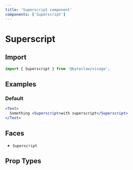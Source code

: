 ```yaml
---
title: 'Superscript component'
components: ['Superscript']
---
```


# Superscript

## Import

```js transpile=false
import { Superscript } from '@byteclaw/visage';
```

## Examples

### Default

```jsx live
<Text>
  Something <Superscript>with superscript</Superscript>
</Text>
```

## Faces

- `Superscript`

## Prop Types

<PropTypes component="Superscript" />
